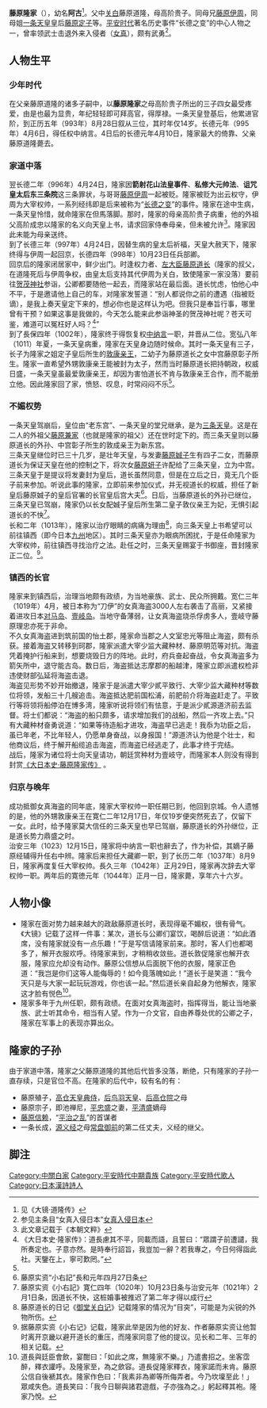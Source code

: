 {{東亞男性歷史人物
|名稱 ='''藤原隆家'''
|身份 =[[日本贵族|日本贵族]]、[[公卿|公卿]]
|國家 =日本
|時代 =[[平安时代|平安时代]]中期
|政權 =
|主君 =[[一条天皇|一条天皇]]、[[三条天皇|三条天皇]]、[[后一条天皇|后一条天皇]]、[[后朱雀天皇|后朱雀天皇]]、[[后冷泉天皇|后冷泉天皇]]
|屆數 =
|最高職務 =[[中纳言|中纳言]]
|前任 = 
|繼任 = 
|圖片名稱 =
|圖片大小 =
|圖片說明 =
|姓名 =藤原隆家
|封爵 =
|封號 =
|位階 =正二位
|封地 =
|神號 =
|氏族 =[[藤原氏|藤原氏]]
|出身地 =
|府邸 =
|世系 = 藤原氏[[藤原北家|藤原北家]]九条流兼家流
|初名 =
|幼名 =阿古
|小字 =
|別名 =
|號 =
|法號 =
|院號 =
|戒名 =
|其他名號 =
|出生日期 =天元2年（979年）
|出生地點 =
|婚年 =
|逝世日期 =寛徳元年正月1日（1044年2月2日）
|逝世地點 =
|諡號 =
|墓葬 =
|祠廟 =
|父親 =[[藤原道隆|藤原道隆]]
|嫡母 =
|母親 =[[高阶贵子|高阶贵子]]
|養父 =
|元配 =
|正室 ='''源兼資之女'''
|側室 =藤原景斉之女<br />藤原為光之女<br />加賀守正光之女
|正室之父 =
|正室之嫡母 =
|正室之母 =
|兄弟 =
|姊妹 =
|嫡兄弟 =
|嫡姊妹 =
|庶兄弟 =
|同胞兄弟 ='''藤原伊周'''、小松僧都'''隆元'''
|同胞姊妹 ='''[[藤原定子|藤原定子]]'''、'''[[藤原原子|藤原原子]]'''、'''[[藤原道隆三女|藤原道隆三女]]'''、'''[[御匣殿_(藤原道隆四女)|御匣殿]]'''
|異母兄弟 =藤原道赖<br />藤原周家<br />藤原周赖<br />藤原好亲<br />藤原赖亲
|異母姊妹 =皇太后藤原妍子女房<br />平重义室
|異父兄弟 =
|異父姊妹 =
|繼兄弟 =
|繼姊妹 =
|嫡子 ='''藤原経輔'''（1006-1081）
|嫡女 ='''敦儀親王（三条天皇第二皇子）妃'''<br />'''藤原兼経之妻'''
|庶子 =藤原良頼（1002-1048）<br />藤原季定（母藤原为光之女）<br />藤原家房（母加賀守正光之女）<br />藤原良員<br />藤原基定<br /><br />行昭（1015-1062）延暦寺権律師<br />隆明（1021-1104）園城寺長吏、大僧正
|庶女 =
|其他親屬 =高阶成忠（外公）<br />高阶明顺（舅舅）<br />高阶积善（舅舅）<br />高阶光子（姨母）
|經歷 = 
|著作 =
|注釋 =
}}
{{japanese|japanese=藤原 隆家|kana=ふじわら の たかいえ|romaji=Fujiwara no Takaie}}

'''藤原隆家'''（{{bd|979年||1044年|2月2日|Fujiwara no Takaie}}），幼名'''阿古'''<ref name=自动生成1>见《大镜·道隆传》</ref>。父中[[关白|关白]]藤原道隆，母高阶贵子。同母兄[[藤原伊周|藤原伊周]]，同母姐[[一条天皇|一条天皇]]皇后[[藤原定子|藤原定子]]等。[[平安时代|平安时代]]著名历史事件“长德之变”的中心人物之一，曾率领武士击退外来入侵者（[[女真|女真]]），颇有武勇<ref>参见主条目“女真入侵日本”[[女真入侵日本|女真入侵日本]]</ref>。

==人物生平==
===少年时代===
在父亲藤原道隆的诸多子嗣中，以'''藤原隆家'''之母高阶贵子所出的三子四女最受疼爱，由是也最为显贵，年纪轻轻即可拜高官，得厚禄。一条天皇登基后，他累进官阶，到正历五年（993年）8月28日叙从三位，其时年仅14岁。长德元年（995年）4月6日，得任权中纳言。4日后的长德元年4月10日，隆家最大的倚靠、父亲藤原道隆薨去。
===家道中落===
翌长德二年（996年）4月24日，隆家因'''箭射花山法皇事件'''、'''私修大元帅法'''、'''诅咒皇太后东三条院'''这三条罪状，与哥哥[[藤原伊周|藤原伊周]]一起被贬。隆家被贬为出云权守，伊周为大宰权帅，一系列经纬即是后来被称为“[[藤原伊周#长德之变|长德之变]]”的事件。隆家在途中生病，一条天皇怜惜，就命隆家在但馬落脚。那时，隆家的母亲高阶贵子病重，他的外祖父高阶成忠以隆家的名义向天皇上书，请求回家侍奉母亲，但未被允许<ref>此文章记载于《本朝文粹》</ref>。隆家因此未能为母亲送终。<br />

到了长德三年（997年）4月24日，因替生病的皇太后祈福，天皇大赦天下，隆家终得与伊周一起回京，长德四年（998年）10月23日任兵部卿。<br />

回京后的隆家闭居家中，鲜少出门。时逢权力者、[[左大臣|左大臣]][[藤原道长|藤原道长]]（隆家的叔父，在道隆死后与伊周争权，由皇太后支持其代伊周为关白，致使隆家一家没落）要前往[[贺茂神社|贺茂神社]]参诣，公卿都要随他一起去，而隆家站在最后面。道长忧虑，怕他心中不平，于是邀请他上自己的车，对隆家发誓道：“别人都说你之前的遭遇（指被贬谪），是我上奏天皇定下来的，想必你也是这样认为吧。但我只是奉旨行事，哪里曾有干预？如果这事是我做的，今天怎么能来此参诣神圣的贺茂神社呢？苍天可鉴，难道可以冤枉好人吗？<ref>《大日本史·隆家传》：道長慮其不平，同載而語，且誓曰：“眾謂子前遭譴，我所奏定也。子意亦然。是時奉行詔旨，我豈加一辭？若我專之，今日何得詣此社。天鑒在上，寧可歎罔。”</ref>”<br />

到了長保四年（1002年），隆家终于得恢复权[[中纳言|中纳言]]一职，并晋从二位。宽弘八年（1011）年夏，一条天皇病重，隆家在天皇身边随时候命。其时一条天皇有三子，长子为隆家之姐定子皇后所生的[[敦康亲王|敦康亲王]]，二幼子为藤原道长之女中宫藤原彰子所生。隆家一直希望外甥敦康亲王能被封为太子，然而当时藤原道长把持朝政，权威日盛，一条天皇虽最爱敦康亲王，却因为害怕道长不肯与敦康亲王合作，而不能册立他。因此隆家回了家，愤怒、叹息，时常闷闷不乐<ref name=自动生成1 />。

===不媚权势===
一条天皇驾崩后，皇位由“老东宫”、一条天皇的堂兄继承，是为[[三条天皇|三条天皇]]。这是在二人的外祖父[[藤原兼家|藤原兼家]]（也就是隆家的祖父）还在世时定下的。而三条天皇则以藤原道长的外孙、中宫彰子所生的敦成亲王为新东宫。<br />

三条天皇继位时已三十几岁，是壮年天皇，与发妻[[藤原娍子|藤原娍子]]生有四子二女，而藤原道长为保证天皇在他的控制之下，将次女[[藤原妍子|藤原妍子]]许配给了三条天皇，立为中宫。三条天皇于是提议将发妻封为皇后，道长虽然同意，但是在立后之日，竟无几个臣子前来参加。听说此事的隆家，立即前来参加仪式，并无视道长的权威，担任了新皇后藤原娍子的皇后官署的长官皇后宫大夫<ref>藤原实资“小右記”長和元年四月27日条</ref>。日后，当藤原道长的外孙已继位，三条天皇已驾崩，隆家仍以长女配娍子皇后所生第二皇子敦仪亲王为妃，无惧引起道长的不快<ref> 藤原实资《小右記》寛仁四年（1020年）10月23日条与治安元年（1021年）2月1日条，因道长不快，这桩婚事被推迟了第二年才得以成行</ref>。<br />

长和二年（1013年），隆家以治疗眼睛的病痛为理由<ref>藤原道长的日记《[[御堂关白记|御堂关白记]]》记载隆家的情况为“目突”，可能是为尖锐的外物所伤。</ref>，向三条天皇上书希望可以前往镇西（即今日本[[九州_(日本)|九州]]地区）。其时三条天皇亦为眼病所困扰，于是任命隆家为大宰权帅，前往镇西寻找治疗之法。赴任之时，三条天皇赐宴于书御座，晋封隆家正二位。<ref>据藤原实资《小右记》记载，隆家此举是因为他的好友、作者藤原实资让他暂时离开京畿以避开道长的重压，而隆家同意了他的提议。见长和二年、三年的相关记载。</ref>。
===镇西的长官===
隆家来到镇西后，治理当地颇有政绩，为当地豪族、武士、民众所拥戴。宽仁三年（1019年）4月，被日本称为“刀伊”的女真海盗3000人左右袭击了高丽，又紧接着进攻日本[[对马岛|对马岛]]、[[壹岐岛|壹岐岛]]。当地守备薄弱，让女真海盗烧杀俘虏多人，壹岐守藤原理忠亦死于非命。<br />

不久女真海盗进到筑前国的怡土郡，隆家命当郡之人文室忠光等阻止海盗，颇有杀获。接着海盗又转移到珂郡，隆家派遣大宰少监大藏种材、藤原明范等对抗。海盗凭着掩护行船来到，想要烧毁日方的阵地。此时，府兵奋起奋战，令女真海盗多为箭矢所中，退守能古岛。数日后，海盗抵达志摩郡的船越津，隆家立即派遣权检非违使财部弘延将海盗击退。<br />

海盗见形势不妙开始撤退，隆家于是派遣大宰少貳平致行、大宰少监大藏种材等数位将领，发船三十几艘追击。海盗抵达肥前国松浦，前肥前介将海盗赶走了。平致行等将领将船停泊在博多湾，隆家听说将领们有怯意，于是派少貳源道济前去监督。将士们都说：“海盗的船只颇多，请求增加我们的战船，然后一齐攻上去。”只有大藏种材奋勇说道：“如果等待造船才进攻，海盗早已逃走！我忝为功臣之后，虽已年老，不比年轻人，仍愿单身奋战，以身报国！”源道济认为他是个壮士，和他商议后，终于解开船缆追击海盗，而海盗已经逃走了，此事才终于完结。<br />

战后，隆家为诸位将士向天皇请功，朝廷赏种材为壹岐守，而隆家本人则没有得到封赏[http://miko.org/~uraki/kuon/furu/text/dainihonsi/dns139.htm#05 《大日本史·藤原隆家传》] {{Wayback|url=http://miko.org/~uraki/kuon/furu/text/dainihonsi/dns139.htm#05 |date=20200802043728 }}。
===归京与晚年===
成功抵御女真海盗的同年底，隆家大宰权帅一职任期已到，他回到京城。令人遗憾的是，他的外甥敦康亲王在寛仁二年12月17日，年仅19岁便突然死去了，仅留下一女。此时，给予隆家莫大信任的三条天皇也早已驾崩，藤原道长的外孙继位，正是道长势力鼎盛之时。<br />

治安三年（1023）12月15日，隆家将中纳言一职也辭去了，作为补偿，其嫡子藤原经辅得升任右中辨。隆家后来担任大藏卿一职，到了长历二年（1037年）8月9日，隆家再度复任大宰权帅。長久三年（1042年）正月29日，隆家再次辞去大宰权帅一职。两年后的寛徳元年（1044年）正月一日，隆家薨，享年六十六岁。

==人物小像==
* 隆家在面对势力越来越大的政敌藤原道长时，表现得毫不媚权，很有骨气。《大镜》记载了这样一件事：某次，道长与公卿们宴饮，喝醉后说道：“如此酒席，没有隆家就没有一点乐趣！”于是写信请隆家前来。那时，客人们也都喝多了，解开衣服欢呼。待隆家来到，才稍稍收敛些。道长敦促隆家也解开衣服，隆家应允却没有动作。藤原公信想从后面脱下他的衣服，隆家正色道：“我岂是你们这等人能侮辱的！如今竟落魄如此！”道长于是笑道：“我今天只是与大家一起玩玩游戏，你也该一起。”然后道长亲自起身为他解衣，隆家这才脸有悦色<ref>道長與廷臣會飲，宴酣曰：「如此之席，無隆家不樂。」乃遣書招之。坐客霑醉，釋衣讙呼。及隆家至，為之歛容。道長促隆家釋衣，隆家諾而未肯。藤原公信自後褫其衣。隆家作色曰：「我素非為卿等所侮弄者。今乃坎壈至此！」眾咸失色。道長笑曰：「我今日聊與諸君遊戲，子亦強為之。」躬起釋其袍。隆家乃悅。</ref>。
* 隆家多年于九州任职，颇有政绩。在面对女真海盗时，指挥得当，能让当地豪族、武士听其命令，相当有人望。作为一介文官，自由养尊处优的公卿之子，隆家在军事上的表现亦算出众。

==隆家的子孙==
由于家道中落，隆家之父藤原道隆的其他后代皆多没落，断绝，只有隆家的子孙一直存续，只是官位不高。在隆家的后代中，较有名的有：
* 藤原殖子，[[高仓天皇|高仓天皇]][[典侍|典侍]]，[[后鸟羽天皇|后鸟羽天皇]]、[[后高仓院|后高仓院]]之母
* 藤原宗子，即池禅尼，[[平忠盛|平忠盛]]之妻，[[平清盛|平清盛]]嫡母
* [[藤原信赖|藤原信赖]]，“[[平治之乱|平治之乱]]”的首谋者
* 一条长成，[[源义经|源义经]]之母[[常盘御前|常盘御前]]的第二任丈夫，义经的继父。

==脚注==
<references />

{{DEFAULTSORT:Fujiwara no Takaie}}
[[Category:中關白家|Category:中關白家]]
[[Category:平安時代中期貴族|Category:平安時代中期貴族]]
[[Category:平安時代歌人|Category:平安時代歌人]]
[[Category:日本漢詩詩人|Category:日本漢詩詩人]]